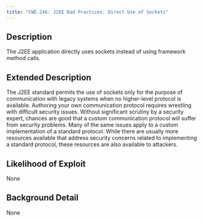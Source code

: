 ```yaml
---
title: "CWE-246: J2EE Bad Practices: Direct Use of Sockets"
---
```


## Description
The J2EE application directly uses sockets instead of using framework method calls.

## Extended Description

The J2EE standard permits the use of sockets only for the purpose of communication with legacy systems when no higher-level protocol is available. Authoring your own communication protocol requires wrestling with difficult security issues.
Without significant scrutiny by a security expert, chances are good that a custom communication protocol will suffer from security problems. Many of the same issues apply to a custom implementation of a standard protocol. While there are usually more resources available that address security concerns related to implementing a standard protocol, these resources are also available to attackers.


## Likelihood of Exploit
None

## Background Detail
None
        